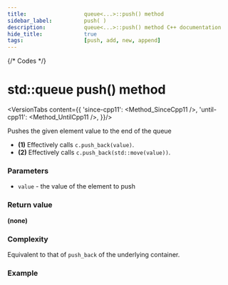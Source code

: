 ```yaml
---
title:					queue<...>::push() method
sidebar_label:			push( )
description:			queue<...>::push() method C++ documentation
hide_title:				true
tags:					[push, add, new, append]
---
```



{/* Codes */}


# std::queue push() method

<VersionTabs content={{
        'since-cpp11': <Method_SinceCpp11 />,
        'until-cpp11': <Method_UntilCpp11 />,
    }}/>

Pushes the given element value to the end of the queue

 - **(1)** Effectively calls `c.push_back(value)`.
 - **(2)** Effectively calls `c.push_back(std::move(value))`.

### Parameters

 - `value` - the value of the element to push

### Return value

**(none)**

### Complexity

Equivalent to that of `push_back` of the underlying container.

### Example

<ImproveSection />
